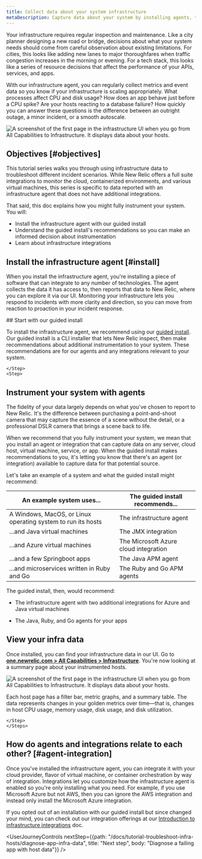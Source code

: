 ```yaml
---
title: Collect data about your system infrastructure
metaDescription: Capture data about your system by installing agents, then view that data in New Relic. 
---
```




Your infrastructure requires regular inspection and maintenance. Like a city planner designing a new road or bridge, decisions about what your system needs should come from careful observation about existing limitations. For cities, this looks like adding new lanes to major thoroughfares when traffic congestion increases in the morning or evening. For a tech stack, this looks like a series of resource decisions that affect the performance of your APIs, services, and apps. 

With our infrastructure agent, you can regularly collect metrics and event data so you know if your infrastructure is scaling appropriately. What processes affect CPU and disk usage? How does an app behave just before a CPU spike? Are your hosts reacting to a database failure? How quickly you can answer these questions is the difference between an outright outage, a minor incident, or a smooth autoscale.

<img
    title="Infrastructure UI hosts summary page"
    alt="A screenshot of the first page in the infrastructure UI when you go from All Capabilities to Infrastructure. It displays data about your hosts."
    src={introPage}
/>

## Objectives [#objectives]

This tutorial series walks you through using infrastructure data to troubleshoot different incident scenarios. While New Relic offers a full suite integrations to monitor the cloud, containerized environments, and various virtual machines, this series is specific to data reported with an infrastructure agent that does not have additional integrations.

That said, this doc explains how you might fully instrument your system. You will:

* Install the infrastructure agent with our guided install
* Understand the guided install's recommendations so you can make an informed decision about instrumentation
* Learn about infrastructure integrations 

## Install the infrastructure agent  [#install]

When you install the infrastructure agent, you're installing a piece of software that can integrate to any number of technologies. The agent collects the data it has access to, then reports that data to New Relic, where you can explore it via our UI. Monitoring your infrastructure lets you respond to incidents with more clarity and direction, so you can move from reaction to proaction in your incident response.

<Steps>
<Step>
    ## Start with our guided install  

To install the infrastructure agent, we recommend using our [guided install](https://one.newrelic.com/nr1-core?state=a36f15a1-c5ce-528c-2ec2-8bcaacc40c03). Our guided install is a CLI installer that lets New Relic inspect, then make recommendations about additional instrumentation to your system. These recommendations are for our agents and any integrations relevant to your system. 
        
    </Step>
    <Step>

## Instrument your system with agents

The fidelity of your data largely depends on what you've chosen to report to New Relic. It's the difference between purchasing a point-and-shoot camera that may capture the essence of a scene without the detail, or a professional DSLR camera that brings a scene back to life. 

When we recommend that you fully instrument your system,  we mean that you install an agent or integration that can capture data on any server, cloud host, virtual machine, service, or app. When the guided install makes recommendations to you, it's letting you know that there's an agent (or integration) available to capture data for that potential source. 

Let's take an example of a system and what the guided install might recommend:

<table>
    <thead>
        <tr>
            <th>
                An example system uses...
            </th>
            <th>
                The guided install recommends...
            </th>
        </tr>
    </thead>
    <tbody>
        <tr>
            <td>
                A Windows, MacOS, or Linux operating system to run its hosts
            </td>
            <td>
                The infrastructure agent
            </td>
        </tr>
                <tr>
            <td>
                ...and Java virtual machines 
            </td>
            <td>
                The JMX integration
            </td>
        </tr>
        <tr>
            <td>
                ...and Azure virtual machines  
            </td>
            <td>
                The Microsoft Azure cloud integration 
            </td>
        </tr>
        <tr>
            <td>
                ...and a few Springboot apps
            </td>
            <td>
                The Java APM agent 
            </td>
        </tr>
        <tr>
            <td>
                ...and microservices written in Ruby and Go
            </td>
            <td>
                The Ruby and Go APM agents
            </td>
        </tr>
    </tbody>
</table>

The guided install, then, would recommend:

* The infrastructure agent with two additional integrations for Azure and Java virtual machines
* The Java, Ruby, and Go agents for your apps

    </Step>
    <Step>

## View your infra data 

Once installed, you can find your infrastructure data in our UI. Go to **[one.newrelic.com > All Capabilities > Infrastructure](https://one.newrelic.com/infra/infrastructure/hosts)**. You're now looking at a summary page about your instrumented hosts. 

<img
    title="Infrastructure UI hosts summary page"
    alt="A screenshot of the first page in the infrastructure UI when you go from All Capabilities to Infrastructure. It displays data about your hosts."
    src={hostSummaryPage}
/>

Each host page has a filter bar, metric graphs, and a summary table. The data represents changes in your golden metrics over time—that is, changes in host CPU usage, memory usage, disk usage, and disk utilization. 

    </Step>
    </Steps>

## How do agents and integrations relate to each other? [#agent-integration]

Once you've installed the infrastructure agent, you can integrate it with your cloud provider, flavor of virtual machine, or container orchestration by way of integration. Integrations let you customize how the infrastructure agent is enabled so you're only installing what you need. For example, if you use Microsoft Azure but not AWS, then you can ignore the AWS integration and instead only install the Microsoft Azure integration. 

If you opted out of an installation with our guided install but since changed your mind, you can check out our integration offerings at our [Introduction to infrastructure integrations](/docs/infrastructure/infrastructure-integrations/get-started/introduction-infrastructure-integrations) doc.

<UserJourneyControls
    nextStep={{path: "/docs/tutorial-troubleshoot-infra-hosts/diagnose-app-infra-data", title: "Next step", body: "Diagnose a failing app with host data"}}
/>